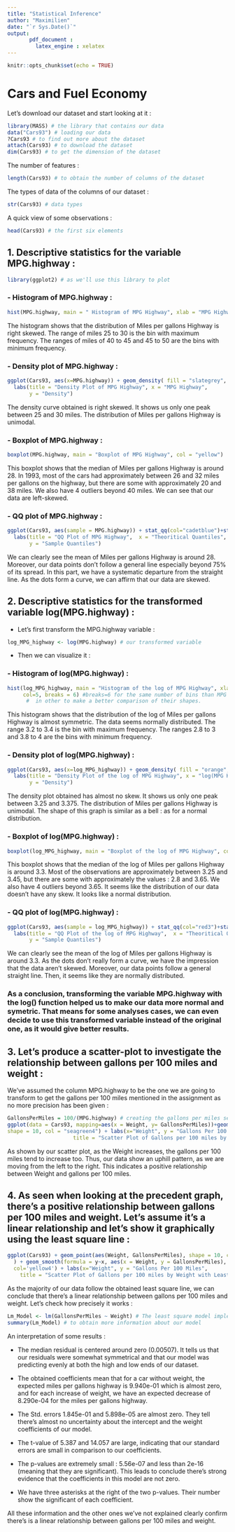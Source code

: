 ```yaml
---
title: "Statistical Inference"
author: "Maximilien"
date: "`r Sys.Date()`"
output: 
       pdf_document :
         latex_engine : xelatex
---
```


```r
knitr::opts_chunk$set(echo = TRUE)
```

# Cars and Fuel Economy

Let's download our dataset and start looking at it :

```r
library(MASS) # the library that contains our data
data("Cars93") # loading our data
?Cars93 # to find out more about the dataset
attach(Cars93) # to download the dataset
dim(Cars93) # to get the dimension of the dataset
```

The number of features :

```r
length(Cars93) # to obtain the number of columns of the dataset
```

The types of data of the columns of our dataset :

```r
str(Cars93) # data types
```

A quick view of some observations :

```r
head(Cars93) # the first six elements
```

## 1. Descriptive statistics for the variable MPG.highway :


```r
library(ggplot2) # as we'll use this library to plot
```

### - Histogram of MPG.highway :

```r
hist(MPG.highway, main = " Histogram of MPG Highway", xlab = "MPG Highway", col = 'indianred2')
```

The histogram shows that the distribution of Miles per gallons Highway is right skewed. The range of miles 25 to 30 is the bin with maximum frequency. The ranges of miles of 40 to 45 and 45 to 50 are the bins with minimum frequency.

### - Density plot of MPG.highway :

```r
ggplot(Cars93, aes(x=MPG.highway)) + geom_density( fill = "slategrey", color = "lightcoral") +
  labs(title = "Density Plot of MPG Highway", x = "MPG Highway", 
       y = "Density")
```

The density curve obtained is right skewed. It shows us only one peak between 25 and 30 miles. The distribution of Miles per gallons Highway is unimodal.

### - Boxplot of MPG.highway :

```r
boxplot(MPG.highway, main = "Boxplot of MPG Highway", col = "yellow")
```

This boxplot shows that the median of Miles per gallons Highway is around 28. In 1993, most of the cars had approximately between 26 and 32 miles per gallons on the highway, but there are some with approximately 20 and 38 miles. We also have 4 outliers beyond 40 miles. We can see that our data are left-skewed.

### - QQ plot of MPG.highway :

```r
ggplot(Cars93, aes(sample = MPG.highway)) + stat_qq(col="cadetblue")+stat_qq_line(col = "chocolate3") +
  labs(title = "QQ Plot of MPG Highway",  x = "Theoritical Quantiles",
       y = "Sample Quantiles")
```

We can clearly see the mean of Miles per gallons Highway is around 28. Moreover, our data points don't follow a general line especially beyond 75% of its spread. In this part, we have a systematic departure from the straight line. As the dots form a curve, we can affirm that our data are skewed.

## 2. Descriptive statistics for the transformed variable log(MPG.highway) :

-   Let's first transform the MPG.highway variable :

```r
log_MPG_highway <- log(MPG.highway) # our transformed variable
```

-   Then we can visualize it :

### - Histogram of log(MPG.highway) :

```r
hist(log_MPG_highway, main = "Histogram of the log of MPG Highway", xlab = "log(MPG Highway)",
     col=5, breaks = 6) #breaks=6 for the same number of bins than MPG Highway histogram
      #  in other to make a better comparison of their shapes.
```

This histogram shows that the distribution of the log of Miles per gallons Highway is almost symmetric. The data seems normally distributed. The range 3.2 to 3.4 is the bin with maximum frequency. The ranges 2.8 to 3 and 3.8 to 4 are the bins with minimum frequency.

### - Density plot of log(MPG.highway) :

```r
ggplot(Cars93, aes(x=log_MPG_highway)) + geom_density( fill = "orange", color = "black") +
  labs(title = "Density Plot of the log of MPG Highway", x = "log(MPG Highway)", 
       y = "Density")
```

The density plot obtained has almost no skew. It shows us only one peak between 3.25 and 3.375. The distribution of Miles per gallons Highway is unimodal. The shape of this graph is similar as a bell : as for a normal distribution.

### - Boxplot of log(MPG.highway) :

```r
boxplot(log_MPG_highway, main = "Boxplot of the log of MPG Highway", col = "aquamarine4")
```

This boxplot shows that the median of the log of Miles per gallons Highway is around 3.3. Most of the observations are approximately between 3.25 and 3.45, but there are some with approximately the values : 2.8 and 3.65. We also have 4 outliers beyond 3.65. It seems like the distribution of our data doesn't have any skew. It looks like a normal distribution.

### - QQ plot of log(MPG.highway) :

```r
ggplot(Cars93, aes(sample = log_MPG_highway)) + stat_qq(col="red3")+stat_qq_line(col = "blue") +
  labs(title = "QQ Plot of the log of MPG Highway",  x = "Theoritical Quantiles",
       y = "Sample Quantiles")
```

We can clearly see the mean of the log of Miles per gallons Highway is around 3.3. As the dots don't really form a curve, we have the impression that the data aren't skewed. Moreover, our data points follow a general straight line. Then, it seems like they are normally distributed.

### As a conclusion, transforming the variable MPG.highway with the log() function helped us to make our data more normal and symetric. That means for some analyses cases, we can even decide to use this transformed variable instead of the original one, as it would give better results.

## 3. Let's produce a scatter-plot to investigate the relationship between gallons per 100 miles and weight :

We've assumed the column MPG.highway to be the one we are going to transform to get 
the gallons per 100 miles mentioned in the assignment as no more precision has been given :

```r
GallonsPerMiles = 100/(MPG.highway) # creating the gallons per miles set of data
ggplot(data = Cars93, mapping=aes(x = Weight, y= GallonsPerMiles))+geom_point(
shape = 10, col = "seagreen4") + labs(x="Weight", y = "Gallons Per 100 Miles", 
                     title = "Scatter Plot of Gallons per 100 miles by Weight")
```


As shown by our scatter plot, as the Weight increases, the gallons per 100 miles tend to increase too. Thus, our data show an uphill pattern, as we are moving from the left to the right. This indicates a positive relationship between Weight and gallons per 100 miles.

## 4. As seen when looking at the precedent graph, there's a positive relationship between gallons per 100 miles and weight. Let's assume it's a linear relationship and let's show it graphically using the least square line :

```r
ggplot(Cars93) + geom_point(aes(Weight, GallonsPerMiles), shape = 10, color ="seagreen4"
  ) + geom_smooth(formula = y~x, aes(x = Weight, y = GallonsPerMiles), method = 'lm', se = TRUE, 
  col='yellow4') + labs(x="Weight", y = "Gallons Per 100 Miles", 
    title = "Scatter Plot of Gallons per 100 miles by Weight with Least square line")
```

As the majority of our data follow the obtained least square line, we can conclude that there's a linear relationship between gallons per 100 miles and weight. Let's check how precisely it works :

```r
Lm_Model <- lm(GallonsPerMiles ~ Weight) # The least square model implemented by the precedent graph
summary(Lm_Model) # to obtain more information about our model
```
An interpretation of some results :

- The median residual is centered around zero (0.00507). It tells us that our 
residuals were somewhat symmetrical and that our model was predicting evenly 
at both the high and low ends of our dataset.

- The obtained coefficients mean that for a car without weight, the expected
miles per gallons highway is 9.940e-01 which is almost zero, and for each 
increase of weight, we have an expected decrease of 8.290e-04 for the miles per 
gallons highway.

- The Std. errors 1.845e-01 and 5.898e-05 are almost zero. They tell there's 
almost no uncertainty about the intercept and the weight coefficients of our model.

- The t-value of 5.387 and 14.057 are large, indicating that our standard errors
are small in comparison to our coefficients.

- The p-values are extremely small : 5.56e-07 and less than 2e-16 (meaning that they are significant). This leads to conclude there's strong evidence that the coefficients in this model are not zero.

- We have three asterisks at the right of the two p-values. Their number show the significant of each coefficient.

All these information and the other ones we've not explained clearly confirm there's is a linear relationship between gallons per 100 miles and weight.
